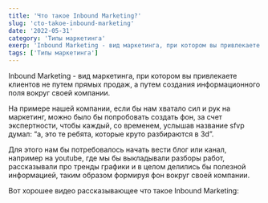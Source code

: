 ```yaml
---
title: 'Что такое Inbound Marketing?'
slug: 'cto-takoe-inbound-marketing'
date: '2022-05-31'
category: 'Типы маркетинга'
exerp: 'Inbound Marketing - вид маркетинга, при котором вы привлекаете клиентов не путем прямых продаж, а путем..'
tags: ['Типы маркетинга']
---
```

Inbound Marketing - вид маркетинга, при котором вы привлекаете клиентов не путем прямых продаж, а путем создания информационного поля вокруг своей компании.


На примере нашей компании, если бы нам хватало сил и рук на маркетинг, можно было бы попробовать создать фон, за счет экспертности, чтобы каждый, со временем, услышав название sfvp думал: “а, это те ребята, которые круто разбираются в 3d”.


Для этого нам бы потребовалось начать вести блог или канал, например на youtube, где мы бы выкладывали разборы работ, рассказывали про тренды графики и в целом делились бы полезной информацией, таким образом формируя фон вокруг своей компании.


Вот хорошее видео рассказывающее что такое Inbound Marketing:
<VideoYoutube id="R0UWvdyABFo" />